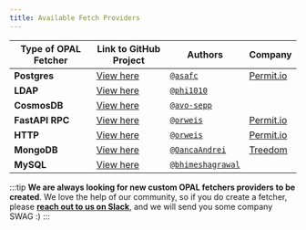 ```yaml
---
title: Available Fetch Providers
---
```


| Type of OPAL Fetcher | Link to GitHub Project                                                                                                                     | Authors                                               | Company                                |
| -------------------- | ------------------------------------------------------------------------------------------------------------------------------------------ | ----------------------------------------------------- |----------------------------------------|
| **Postgres**         | [View here](https://github.com/permitio/opal-fetcher-postgres)                                                                             | [`@asafc`](https://github.com/asafc)                  | [Permit.io](https://permit.io/)        |
| **LDAP**             | [View here](https://github.com/phi1010/opal-fetcher-ldap)                                                                                  | [`@phi1010`](https://github.com/phi1010)              |                                        |
| **CosmosDB**         | [View here](https://github.com/avo-sepp/opal-fetcher-cosmos)                                                                               | [`@avo-sepp`](https://github.com/avo-sepp)            |                                        |
| **FastAPI RPC**      | [View here](https://github.com/permitio/opal/blob/master/packages/opal-common/opal_common/fetcher/providers/fastapi_rpc_fetch_provider.py) | [`@orweis`](https://github.com/orweis)                | [Permit.io](https://permit.io/)        |
| **HTTP**             | [View here](https://github.com/permitio/opal/blob/master/packages/opal-common/opal_common/fetcher/providers/http_fetch_provider.py)        | [`@orweis`](https://github.com/orweis)                | [Permit.io](https://permit.io/)        |
| **MongoDB**          | [View here](https://github.com/treedomtrees/opal-fetcher-mongodb)                                                                          | [`@OancaAndrei`](https://github.com/OancaAndrei)      | [Treedom](https://www.treedom.net/en)  |
| **MySQL**            | [View here](https://github.com/bhimeshagrawal/opal-fetcher-mysql)                                                                          | [`@bhimeshagrawal`](https://github.com/bhimeshagrawal)|                                        |

:::tip
**We are always looking for new custom OPAL fetchers providers to be created**. We love the help of our community, so if you
do create a fetcher, please **[reach out to us on Slack](https://bit.ly/permit-slack)**, and we will send you some company SWAG :)
:::
